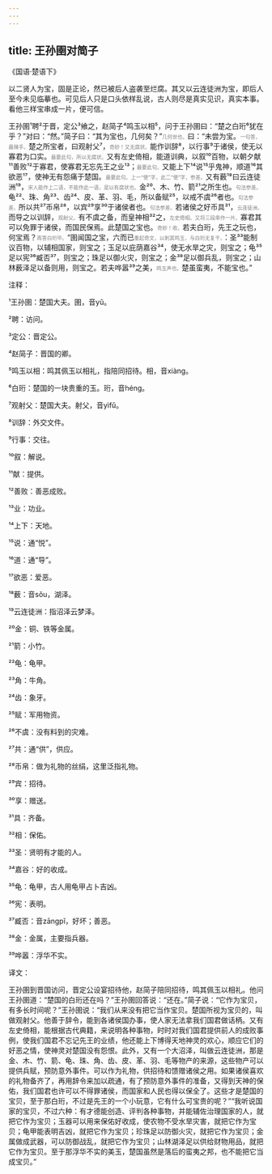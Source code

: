 ```yaml
---
---
---
```

title: 王孙圉对简子
---




《国语·楚语下》





以二贤人为宝，固是正论，然已被后人盗袭至烂腐。其又以云连徒洲为宝，即后人至今未见临摹也。可见后人只是口头依样乱说，古人则尽是真实见识，真实本事。看他三样宝串成一片，便可信。





王孙圉¹聘²于晋，定公³飨之，赵简子⁴鸣玉以相⁵，问于王孙圉曰：“楚之白珩⁶犹在乎？”对曰：“然。”简子曰：“其为宝也，几何矣？”<font color=gray size=0.8rem>几何世也。</font>曰：“未尝为宝。<font color=gray size=0.8rem>一句答，最辣手。</font>楚之所宝者，曰观射父⁷，<font color=gray size=0.8rem>奇妙！又无腐状。</font>能作训辞⁸，以行事⁹于诸侯，使无以寡君为口实。<font color=gray size=0.8rem>最要此句，所以无腐状。</font>又有左史倚相，能道训典，以叙¹⁰百物，以朝夕献¹¹善败¹²于寡君，使寡君无忘先王之业¹³；<font color=gray size=0.8rem>最要此句。</font>又能上下¹⁴说¹⁵乎鬼神，顺道¹⁶其欲恶¹⁷，使神无有怨痛于楚国。<font color=gray size=0.8rem>最要此句。上一“使”字，此二“使”字，参差。</font>又有薮¹⁸曰云连徒洲¹⁹，<font color=gray size=0.8rem>宋人能作上二语，不能作此一语，是以有腐状也。</font>金²⁰、木、竹、箭²¹之所生也。<font color=gray size=0.8rem>句法参差。</font>龟²²、珠、角²³、齿²⁴、皮、革、羽、毛，所以备赋²⁵，以戒不虞²⁶者也。<font color=gray size=0.8rem>句法参差。</font>所以共²⁷币帛²⁸，以宾²⁹享³⁰于诸侯者也。<font color=gray size=0.8rem>句法参差。</font>若诸侯之好币具³¹，<font color=gray size=0.8rem>云连徒洲。</font>而导之以训辞，<font color=gray size=0.8rem>观射父。</font>有不虞之备，而皇神相³²之，<font color=gray size=0.8rem>左史倚相。又将三段串作一片。</font>寡君其可以免罪于诸侯，而国民保焉。此楚国之宝也。<font color=gray size=0.8rem>奇妙！收。</font>若夫白珩，先王之玩也，何宝焉？<font color=gray size=0.8rem>再答白珩毕。</font>“圉闻国之宝，六而已<font color=gray size=0.8rem>重起奇文，以刺其鸣玉，与白珩无复干。</font>：圣³³能制议百物，以辅相国家，则宝之；玉足以庇荫嘉谷³⁴，使无水旱之灾，则宝之；龟³⁵足以宪³⁶臧否³⁷，则宝之；珠足以御火灾，则宝之；金³⁸足以御兵乱，则宝之；山林薮泽足以备则用，则宝之。若夫哗嚣³⁹之美，<font color=gray size=0.8rem>鸣玉声也。</font>楚虽蛮夷，不能宝也。”

注释：

¹王孙圉：楚国大夫。圉，音yǔ。

²聘：访问。

³定公：晋定公。

⁴赵简子：晋国的卿。

⁵鸣玉以相：鸣其佩玉以相礼，指陪同招待。相，音xiàng。

⁶白珩：楚国的一块贵重的玉。珩，音héng。

⁷观射父：楚国大夫。射父，音yìfǔ。

⁸训辞：外交文件。

⁹行事：交往。

¹⁰叙：解说。

¹¹献：提供。

¹²善败：善恶成败。

¹³业：功业。

¹⁴上下：天地。

¹⁵说：通“悦”。

¹⁶道：通“导”。

¹⁷欲恶：爱恶。

¹⁸薮：音sǒu，湖泽。

¹⁹云连徒洲：指沼泽云梦泽。

²⁰金：铜、铁等金属。

²¹箭：小竹。

²²龟：龟甲。

²³角：牛角。

²⁴齿：象牙。

²⁵赋：军用物资。

²⁶不虞：没有料到的灾难。

²⁷共：通“供”，供应。

²⁸币帛：做为礼物的丝绢，这里泛指礼物。

²⁹宾：招待。

³⁰享：赠送。

³¹具：齐备。

³²相：保佑。

³³圣：贤明有才能的人。

³⁴嘉谷：好的收成。

³⁵龟：龟甲，古人用龟甲占卜吉凶。

³⁶宪：表明。

³⁷臧否：音zāngpǐ，好坏；善恶。

³⁸金：金属，主要指兵器。

³⁹哗嚣：浮华不实。

译文：

王孙圉到晋国访问，晋定公设宴招待他，赵简子陪同招待，鸣其佩玉以相礼。他问王孙圉道：“楚国的白珩还在吗？”王孙圉回答说：“还在。”简子说：“它作为宝贝，有多长时间呢？”王孙圉说：“我们从来没有把它当作宝贝。楚国所视为宝贝的，叫做观射父。他善于辞令，能到各诸侯国办事，使人家无法拿我们国君做话柄。又有左史倚相，能根据古代典籍，来说明各种事物，时时对我们国君提供前人的成败事例，使我们国君不忘记先王的业绩，他还能上下博得天地神灵的欢心，顺应它们的好恶之情，使神灵对楚国没有怨恨。此外，又有一个大沼泽，叫做云连徒洲，那是金、木、竹、箭、龟、珠、角、齿、皮、革、羽、毛等物产的来源，这些物产可以提供兵赋，预防意外事件。可以作为礼物，供招待和馈赠诸侯之用。如果诸侯喜欢的礼物备齐了，再用辞令来加以疏通，有了预防意外事件的准备，又得到天神的保佑，我们国君也许可以不得罪诸侯，而国家和人民也得以保全了。这些才是楚国的宝贝，至于那白珩，不过是先王的一个小玩意，它有什么可宝贵的呢？”“我听说国家的宝贝，不过六种：有才德能创造、评判各种事物，并能辅佐治理国家的人，就把它作为宝贝；玉器可以用来保佑好收成，使农物不受水旱灾害，就把它作为宝贝；龟甲能表明吉凶，就把它作为宝贝；珍珠足以防御火灾，就把它作为宝贝；金属做成武器，可以防御战乱，就把它作为宝贝；山林湖泽足以供给财物用品，就把它作为宝贝。至于那浮华不实的美玉，楚国虽然是落后的蛮夷之邦，也不能把它当成宝贝。”